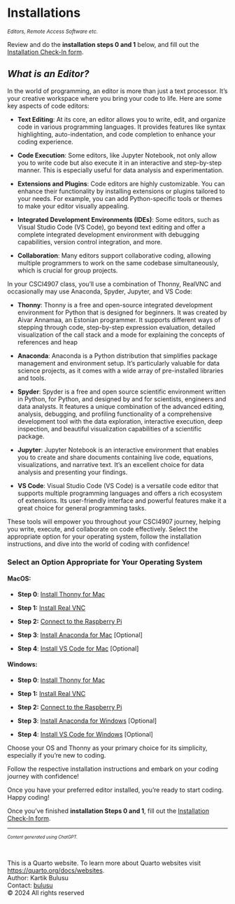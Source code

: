 # Installations

<small>*Editors, Remote Access Software etc.*</small>

::: {.callout-warning appearance="simple"}
Review and do the **installation steps 0 and 1** below, and fill out the [Installation Check-In form](https://forms.gle/qV5qw3fxBYJnYMNR9).
:::

## *What is an Editor?*

In the world of programming, an editor is more than just a text processor. It's your creative workspace where you bring your code to life. Here are some key aspects of code editors:

- **Text Editing**: At its core, an editor allows you to write, edit, and organize code in various programming languages. It provides features like syntax highlighting, auto-indentation, and code completion to enhance your coding experience.

- **Code Execution**: Some editors, like Jupyter Notebook, not only allow you to write code but also execute it in an interactive and step-by-step manner. This is especially useful for data analysis and experimentation.

- **Extensions and Plugins**: Code editors are highly customizable. You can enhance their functionality by installing extensions or plugins tailored to your needs. For example, you can add Python-specific tools or themes to make your editor visually appealing.

- **Integrated Development Environments (IDEs)**: Some editors, such as Visual Studio Code (VS Code), go beyond text editing and offer a complete integrated development environment with debugging capabilities, version control integration, and more.

- **Collaboration**: Many editors support collaborative coding, allowing multiple programmers to work on the same codebase simultaneously, which is crucial for group projects.

In your CSCI4907 class, you'll use a combination of Thonny, RealVNC and occasionally may use Anaconda, Spyder, Jupyter, and VS Code:

- **Thonny**: Thonny is a free and open-source integrated development environment for Python that is designed for beginners. It was created by Aivar Annamaa, an Estonian programmer. It supports different ways of stepping through code, step-by-step expression evaluation, detailed visualization of the call stack and a mode for explaining the concepts of references and heap

- **Anaconda**: Anaconda is a Python distribution that simplifies package management and environment setup. It's particularly valuable for data science projects, as it comes with a wide array of pre-installed libraries and tools.

- **Spyder**: Spyder is a free and open source scientific environment written in Python, for Python, and designed by and for scientists, engineers and data analysts. It features a unique combination of the advanced editing, analysis, debugging, and profiling functionality of a comprehensive development tool with the data exploration, interactive execution, deep inspection, and beautiful visualization capabilities of a scientific package.

- **Jupyter**: Jupyter Notebook is an interactive environment that enables you to create and share documents containing live code, equations, visualizations, and narrative text. It's an excellent choice for data analysis and presenting your findings.

- **VS Code**: Visual Studio Code (VS Code) is a versatile code editor that supports multiple programming languages and offers a rich ecosystem of extensions. Its user-friendly interface and powerful features make it a great choice for general programming tasks.

These tools will empower you throughout your CSCI4907 journey, helping you write, execute, and collaborate on code effectively. Select the appropriate option for your operating system, follow the installation instructions, and dive into the world of coding with confidence!


### **Select an Option Appropriate for Your Operating System**
<!-- <div id="steps"></div> -->

#### **MacOS:**

- **Step 0**: [Install Thonny for Mac](thonny-mac.qmd)

- **Step 1:** [Install Real VNC](realvnc-mac.qmd)

- **Step 2:** [Connect to the Raspberry Pi](realvnc-mac-connect.qmd)

- **Step 3**: [Install Anaconda for Mac](anaconda-mac.qmd) [Optional]

- **Step 4**: [Install VS Code for Mac](vscode-mac.qmd) [Optional]

<!-- - **Step 5:** [Install Python and Jupyter without Anaconda](python3-mac.qmd) -->

#### **Windows:**

- **Step 0**: [Install Thonny for Mac](thonny-windows.qmd)

- **Step 1:** [Install Real VNC](realvnc-windows.qmd)

- **Step 2:** [Connect to the Raspberry Pi](realvnc-windows-connect.qmd)

- **Step 3**: [Install Anaconda for Windows](anaconda-windows.qmd) [Optional]

- **Step 4**: [Install VS Code for Windows](vscode-windows.qmd) [Optional]
<!-- - **Step 5:** [Install Python and Jupyter without Anaconda](python3-windows.qmd) -->

<!-- hoose the option that best suits your needs and follow the respective installation instructions.

Once you have an editor installed, you can start writing and running your code. Happy coding! -->

Choose your OS and Thonny as your primary choice for its simplicity, especially if you're new to coding. 
<!-- However, if you prefer a more feature-rich environment, Spyder is an excellent alternative. -->

Follow the respective installation instructions and embark on your coding journey with confidence!

Once you have your preferred editor installed, you're ready to start coding. Happy coding!

Once you've finished **installation Steps 0 and 1**, fill out the [Installation Check-In form](https://forms.gle/qV5qw3fxBYJnYMNR9).

<!-- ### You will be automatically entered into a raffle in the first class of CS1010 on 10/06/2023. -->


---

<small><small>*Content generated using ChatGPT.*</small></small>

<br>
<footer>
  <p>This is a Quarto website. To learn more about Quarto websites visit <https://quarto.org/docs/websites>.<br>
  Author: Kartik Bulusu<br>
  Contact: <a href="mailto:bulusu@gwu.edu">bulusu</a><br>
  &copy; 2024 All rights reserved</p>
</footer>
